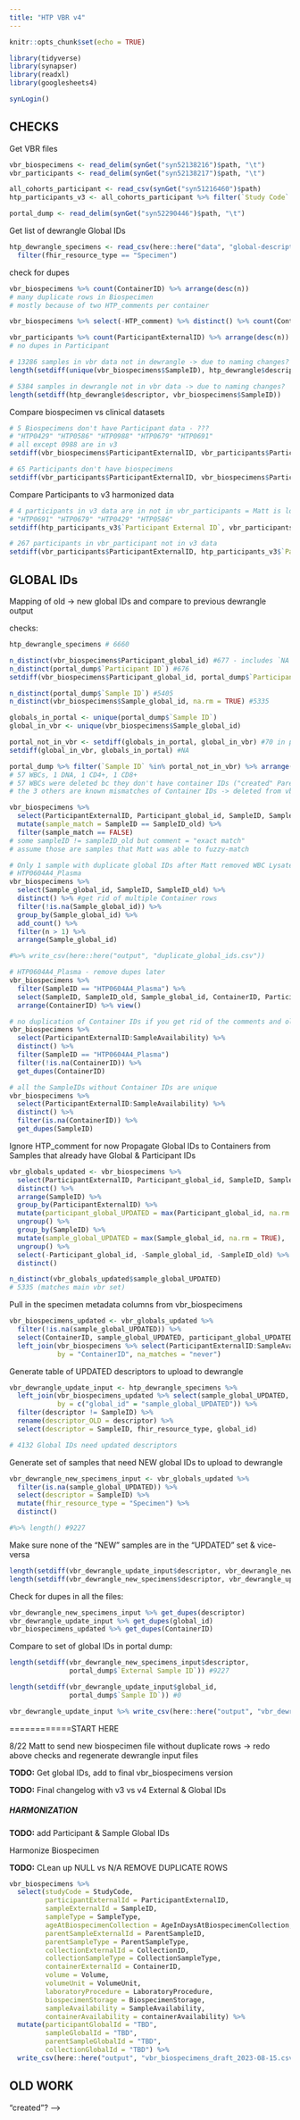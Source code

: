 ```yaml
---
title: "HTP VBR v4"
---
```


```r
knitr::opts_chunk$set(echo = TRUE)

library(tidyverse)
library(synapser)
library(readxl)
library(googlesheets4)

synLogin()
```


## CHECKS

Get VBR files

```r
vbr_biospecimens <- read_delim(synGet("syn52138216")$path, "\t")
vbr_participants <- read_delim(synGet("syn52138217")$path, "\t")

all_cohorts_participant <- read_csv(synGet("syn51216460")$path)
htp_participants_v3 <- all_cohorts_participant %>% filter(`Study Code` == "HTP")

portal_dump <- read_delim(synGet("syn52290446")$path, "\t")

```

Get list of dewrangle Global IDs
```r
htp_dewrangle_specimens <- read_csv(here::here("data", "global-descriptors-htp_2023-07-24.csv")) %>% 
  filter(fhir_resource_type == "Specimen")
```

check for dupes
```r
vbr_biospecimens %>% count(ContainerID) %>% arrange(desc(n))
# many duplicate rows in Biospecimen
# mostly because of two HTP_comments per container

vbr_biospecimens %>% select(-HTP_comment) %>% distinct() %>% count(ContainerID) %>% arrange(desc(n))

vbr_participants %>% count(ParticipantExternalID) %>% arrange(desc(n))
# no dupes in Participant
```


```r
# 13286 samples in vbr data not in dewrangle -> due to naming changes?
length(setdiff(unique(vbr_biospecimens$SampleID), htp_dewrangle$descriptor))

# 5384 samples in dewrangle not in vbr data -> due to naming changes?
length(setdiff(htp_dewrangle$descriptor, vbr_biospecimens$SampleID))
```

Compare biospecimen vs clinical datasets

```r
# 5 Biospecimens don't have Participant data - ???
# "HTP0429" "HTP0586" "HTP0988" "HTP0679" "HTP0691"
# all except 0988 are in v3
setdiff(vbr_biospecimens$ParticipantExternalID, vbr_participants$ParticipantExternalID)

# 65 Participants don't have biospecimens
setdiff(vbr_participants$ParticipantExternalID, vbr_biospecimens$ParticipantExternalID)
```


Compare Participants to v3 harmonized data

```r

# 4 participants in v3 data are in not in vbr_participants = Matt is looking for these
# "HTP0691" "HTP0679" "HTP0429" "HTP0586"
setdiff(htp_participants_v3$`Participant External ID`, vbr_participants$ParticipantExternalID)

# 267 participants in vbr_participant not in v3 data
setdiff(vbr_participants$ParticipantExternalID, htp_participants_v3$`Participant External ID`)

```

## GLOBAL IDs

Mapping of old -> new global IDs and compare to previous dewrangle output

checks:
```r
htp_dewrangle_specimens # 6660

n_distinct(vbr_biospecimens$Participant_global_id) #677 - includes `NA`
n_distinct(portal_dump$`Participant ID`) #676
setdiff(vbr_biospecimens$Participant_global_id, portal_dump$`Participant ID`) #NA

n_distinct(portal_dump$`Sample ID`) #5405
n_distinct(vbr_biospecimens$Sample_global_id, na.rm = TRUE) #5335

globals_in_portal <- unique(portal_dump$`Sample ID`)
global_in_vbr <- unique(vbr_biospecimens$Sample_global_id)

portal_not_in_vbr <- setdiff(globals_in_portal, global_in_vbr) #70 in portal, not in VBR
setdiff(global_in_vbr, globals_in_portal) #NA

portal_dump %>% filter(`Sample ID` %in% portal_not_in_vbr) %>% arrange(`Sample Type`)
# 57 WBCs, 1 DNA, 1 CD4+, 1 CD8+
# 57 WBCs were deleted bc they don't have container IDs ("created" Parent Samples)
# the 3 others are known mismatches of Container IDs -> deleted from vbr

vbr_biospecimens %>% 
  select(ParticipantExternalID, Participant_global_id, SampleID, SampleID_old, Sample_global_id, HTP_comment) %>% 
  mutate(sample_match = SampleID == SampleID_old) %>% 
  filter(sample_match == FALSE)
# some sampleID != sampleID_old but comment = "exact match"
# assume those are samples that Matt was able to fuzzy-match

# Only 1 sample with duplicate global IDs after Matt removed WBC Lysates
# HTP0604A4_Plasma
vbr_biospecimens %>%
  select(Sample_global_id, SampleID, SampleID_old) %>%
  distinct() %>% #get rid of multiple Container rows
  filter(!is.na(Sample_global_id)) %>% 
  group_by(Sample_global_id) %>% 
  add_count() %>%
  filter(n > 1) %>% 
  arrange(Sample_global_id)

#%>% write_csv(here::here("output", "duplicate_global_ids.csv"))

# HTP0604A4_Plasma - remove dupes later
vbr_biospecimens %>% 
  filter(SampleID == "HTP0604A4_Plasma") %>%
  select(SampleID, SampleID_old, Sample_global_id, ContainerID, ParticipantExternalID) %>% 
  arrange(ContainerID) %>% view()

# no duplication of Container IDs if you get rid of the comments and old ID cols
vbr_biospecimens %>%
  select(ParticipantExternalID:SampleAvailability) %>% 
  distinct() %>%
  filter(SampleID == "HTP0604A4_Plasma")
  filter(!is.na(ContainerID)) %>% 
  get_dupes(ContainerID)

# all the SampleIDs without Container IDs are unique
vbr_biospecimens %>%
  select(ParticipantExternalID:SampleAvailability) %>% 
  distinct() %>% 
  filter(is.na(ContainerID)) %>% 
  get_dupes(SampleID)
```


Ignore HTP_comment for now
Propagate Global IDs to Containers from Samples that already have Global & Participant IDs
```r
vbr_globals_updated <- vbr_biospecimens %>% 
  select(ParticipantExternalID, Participant_global_id, SampleID, SampleID_old, Sample_global_id, ContainerID) %>% 
  distinct() %>% 
  arrange(SampleID) %>% 
  group_by(ParticipantExternalID) %>% 
  mutate(participant_global_UPDATED = max(Participant_global_id, na.rm = TRUE), .after = Participant_global_id) %>% 
  ungroup() %>% 
  group_by(SampleID) %>% 
  mutate(sample_global_UPDATED = max(Sample_global_id, na.rm = TRUE), .after = Sample_global_id) %>%
  ungroup() %>% 
  select(-Participant_global_id, -Sample_global_id, -SampleID_old) %>% 
  distinct()

n_distinct(vbr_globals_updated$sample_global_UPDATED)
# 5335 (matches main vbr set)  
```

Pull in the specimen metadata columns from vbr_biospecimens
```r
vbr_biospecimens_updated <- vbr_globals_updated %>% 
  filter(!is.na(sample_global_UPDATED)) %>%  
  select(ContainerID, sample_global_UPDATED, participant_global_UPDATED) %>%
  left_join(vbr_biospecimens %>% select(ParticipantExternalID:SampleAvailability) %>% distinct(), 
            by = "ContainerID", na_matches = "never")
```

Generate table of UPDATED descriptors to upload to dewrangle
```r
vbr_dewrangle_update_input <- htp_dewrangle_specimens %>% 
  left_join(vbr_biospecimens_updated %>% select(sample_global_UPDATED, SampleID) %>% distinct(),
            by = c("global_id" = "sample_global_UPDATED")) %>% 
  filter(descriptor != SampleID) %>% 
  rename(descriptor_OLD = descriptor) %>% 
  select(descriptor = SampleID, fhir_resource_type, global_id)

# 4132 Global IDs need updated descriptors

```

Generate set of samples that need NEW global IDs to upload to dewrangle
```r
vbr_dewrangle_new_specimens_input <- vbr_globals_updated %>% 
  filter(is.na(sample_global_UPDATED)) %>% 
  select(descriptor = SampleID) %>% 
  mutate(fhir_resource_type = "Specimen") %>% 
  distinct() 

#%>% length() #9227
```


Make sure none of the "NEW" samples are in the "UPDATED" set & vice-versa
```r
length(setdiff(vbr_dewrangle_update_input$descriptor, vbr_dewrangle_new_specimens$descriptor))
length(setdiff(vbr_dewrangle_new_specimens$descriptor, vbr_dewrangle_update_input$descriptor))

```

Check for dupes in all the files:
```r
vbr_dewrangle_new_specimens_input %>% get_dupes(descriptor)
vbr_dewrangle_update_input %>% get_dupes(global_id)
vbr_biospecimens_updated %>% get_dupes(ContainerID)
```


Compare to set of global IDs in portal dump:
```r
length(setdiff(vbr_dewrangle_new_specimens_input$descriptor, 
               portal_dump$`External Sample ID`)) #9227

length(setdiff(vbr_dewrangle_update_input$global_id, 
               portal_dump$`Sample ID`)) #0
```



```r
vbr_dewrangle_update_input %>% write_csv(here::here("output", "vbr_dewrangle_update_input.csv"))

```

============START HERE

8/22 Matt to send new biospecimen file without duplicate rows -> redo above checks and regenerate dewrangle input files

**TODO:** Get global IDs, add to final vbr_biospecimens version

**TODO:** Final changelog with v3 vs v4 External & Global IDs


##### HARMONIZATION

**TODO:** add Participant & Sample Global IDs

Harmonize Biospecimen

**TODO:** CLean up NULL vs N/A
REMOVE DUPLICATE ROWS

```r
vbr_biospecimens %>% 
  select(studyCode = StudyCode,
         participantExternalId = ParticipantExternalID,
         sampleExternalId = SampleID,
         sampleType = SampleType,
         ageAtBiospecimenCollection = AgeInDaysAtBiospecimenCollection,
         parentSampleExternalId = ParentSampleID,
         parentSampleType = ParentSampleType,
         collectionExternalId = CollectionID,
         collectionSampleType = CollectionSampleType,
         containerExternalId = ContainerID,
         volume = Volume,
         volumeUnit = VolumeUnit,
         laboratoryProcedure = LaboratoryProcedure,
         biospecimenStorage = BiospecimenStorage,
         sampleAvailability = SampleAvailability,
         containerAvailability = containerAvailability) %>% 
  mutate(participantGlobalId = "TBD",
         sampleGlobalId = "TBD",
         parentSampleGlobalId = "TBD",
         collectionGlobalId = "TBD") %>% 
  write_csv(here::here("output", "vbr_biospecimens_draft_2023-08-15.csv"))

```



## OLD WORK

<!-- ## Get Unique Sample Types for enums -->

<!-- ```{r} -->
<!-- unique(c(vbr_biospecimens$SampleType,  -->
<!--          vbr_biospecimens$ParentSampleType, -->
<!--          vbr_biospecimens$CollectionSampleType)) %>% sort() -->
<!-- ``` -->

<!-- ## FIGURING OUT OLD VS NEW SAMPLE IDs -->

<!-- Get sample ID suffixes from dewrangle -->

<!-- ```{r} -->
<!-- htp_dewrangle %>%  -->
<!--   pull(descriptor) %>%  -->
<!--   str_replace("HTP.{5,7}_", "") %>%  -->
<!--   unique() -->
<!-- ``` -->

<!-- Get sample ID suffixes from VBR export -->

<!-- ```{r} -->
<!-- vbr_biospecimens %>%  -->
<!--   pull(SampleID) %>%  -->
<!--   str_replace("HTP.{5,7}_", "") %>%  -->
<!--   unique() -->
<!-- ``` -->

<!-- Read in Matt's lists of missing/unmatched samples -->

<!-- PART 1: 72 samples with --, 6 with NA or "Damaged BC"  -->
<!-- ```{r} -->
<!-- missing_containers <- read_delim(synGet("syn52293384")$path, "\t") %>%  -->
<!--   left_join(htp_dewrangle %>% select(global_id, descriptor), -->
<!--             by = c("Sample_global_id" = "global_id")) -->
<!-- ``` -->

<!-- look in aliquot.csv -->

<!-- ```{r} -->
<!-- aliquotcsv <- read_csv(synGet("syn52293019")$path) -->

<!-- aliquotcsv %>% filter(`Sample ID` %in% missing_containers$descriptor) -->
<!-- # these are all the Plasmas with NA or Damaged, so not helpful -->
<!-- ``` -->

<!-- compare v1 (htp_sample.csv) to v3 (FV_S71B1672_htp_samples_AND_COLLECTIONS_with_KF_global_ids_updated_2023-06-09.csv) -->

<!-- ```{r} -->
<!-- v1_sample_manifest <- read_csv(synGet("syn52293022")$path) #5494 -->
<!-- v3_sample_manifest <- read_csv(synGet("syn51514604")$path) #6430 -->
<!-- ``` -->
<!-- 161 samples in v1 aliquots.csv were not in v3  -->
<!-- -> Eric said 891 rows were dropped from aliquots.csv because of this -->
<!-- Per Matt, these should probably be deleted anyway, but he will check -->
<!-- ```{r} -->
<!-- #setdiff(v3_sample_manifest$`Sample External ID`, v1_sample_manifest$`Sample ID`) #1097 -->

<!-- v1_v3_setdiff <- setdiff(v1_sample_manifest$`Sample ID`, v3_sample_manifest$`Sample External ID`) #161 -->

<!-- htp_sample_manifest_robert %>%  -->
<!--   filter(`Sample ID` %in% v1_v3_setdiff) %>%  -->
<!--   write_csv(here::here("output", "v1_v3_setdiff.csv")) # sent to Matt -->
<!-- ``` -->


<!-- Look in v3 sample manifest -->
<!-- ```{r} -->
<!-- v3_sample_manifest %>% filter(`Sample External ID` %in% missing_containers$descriptor) -->

<!-- ``` -->

<!-- Look in portal dump -->
<!-- ```{r} -->
<!-- portal_dump <- read_tsv(synGet("syn52290446")$path) -->

<!-- missing_containers_that_have_files <- portal_dump %>%  -->
<!--   filter(`External Sample ID` %in% missing_containers$descriptor) %>%  -->
<!--   filter(Files != "--") %>%  -->
<!--   pull(`External Sample ID`) %>% unique() %>% sort() -->

<!-- #21 samples that don't have containers but do have files -->
<!-- ``` -->

<!-- Look in the HTP sample manifest file (Robert/Adam) -->
<!-- ```{r} -->
<!-- htp_sample_manifest_robert <- read_csv(synGet("syn48250502")$path) -->

<!-- htp_sample_manifest_robert %>%  -->
<!--   filter(`Sample ID` %in% missing_containers$descriptor) %>%  -->
<!--   pull(`Sample ID`) %>% unique() %>% sort() -->
<!-- # only the 6 Plasmas match Sample ID in Robert's sheet, and they don't have container IDs here either -->

<!-- # now look for those samples in Parent Sample column -->
<!-- htp_sample_manifest_robert %>%  -->
<!--   filter(`Parent Sample ID` %in% missing_containers$descriptor) %>% -->
<!--   pull(`Parent Sample ID`) %>% unique() -->
<!-- # 57, correct number -->
<!-- # these only appear as Parents and not Samples --> "created"? -->

<!-- ``` -->
<!-- From VBR Agenda 2023-05-30 -->

<!-- MISSING SAMPLES -->
<!-- 15 HTP samples with RNAseq in Data Service but not in portal  -->
<!-- These might have been in a small pilot - are there FASTQ files? Also public on GEO * check with Christina -->
<!-- HTP0084A2_RNA_paxgene -->
<!-- HTP0085B2_RNA_paxgene -->
<!-- HTP0204A_RNA_paxgene -->
<!-- HTP0206B_RNA_paxgene -->
<!-- HTP0288B_RNA_paxgene -->
<!-- HTP0302B_RNA_paxgene -->
<!-- HTP0310A_RNA_paxgene -->
<!-- HTP0322B_RNA_paxgene -->
<!-- HTP0326A_RNA_paxgene -->
<!-- HTP0328A_RNA_paxgene -->
<!-- HTP0332A_RNA_paxgene -->
<!-- HTP0338B_RNA_paxgene -->
<!-- HTP0348A_RNA_paxgene -->
<!-- HTP0351A_RNA_paxgene -->
<!-- HTP0442A2_RNA_paxgene -->


<!-- ```{r} -->
<!-- missing_15_samples <- c("HTP0084A2_RNA_paxgene", "HTP0085B2_RNA_paxgene", "HTP0204A_RNA_paxgene", "HTP0206B_RNA_paxgene", "HTP0288B_RNA_paxgene", "HTP0302B_RNA_paxgene", "HTP0310A_RNA_paxgene", "HTP0322B_RNA_paxgene", "HTP0326A_RNA_paxgene", "HTP0328A_RNA_paxgene", "HTP0332A_RNA_paxgene", "HTP0338B_RNA_paxgene", "HTP0348A_RNA_paxgene", "HTP0351A_RNA_paxgene", "HTP0442A2_RNA_paxgene") -->

<!-- setdiff(missing_containers_that_have_files, missing_15_samples) -->
<!-- ``` -->

<!-- PART 2: MISMATCHED CONTAINER IDs -->

<!-- ```{r} -->
<!-- unmatched_containers <- read_delim(synGet("syn52293382")$path, "\t") %>%  -->
<!--   left_join(htp_dewrangle %>% select(global_id, descriptor), -->
<!--             by = c("Sample_global_id" = "global_id")) -->
<!-- ``` -->

























